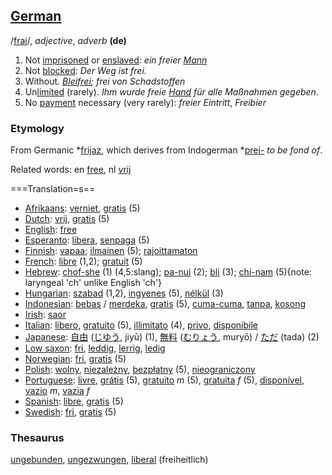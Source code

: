 ==[[German]]==

/[[Pronunciation guide|frai]]/, ''adjective'', ''adverb'' '''(de)'''

# Not [[imprisoned]] or [[enslaved]]: ''ein freier [[Mann]]''
# Not [[blocked]]: ''Der Weg ist frei.''
# Without. ''[[Blei]]frei; frei von Schadstoffen''
# Un[[limit]]ed (rarely). ''Ihm wurde freie [[Hand]] für alle Maßnahmen gegeben.''
# No [[payment]] necessary (very rarely): ''freier Eintritt'', ''Freibier''


===Etymology===

From Germanic *[[frijaz]], which derives from Indogerman *[[prei-]] ''to be fond of''.

Related words: en [[free]], nl [[vrij]]

===Translation=s==
*[[Afrikaans]]: [[verniet]], [[gratis]] (5)
*[[Dutch]]: [[vrij]], [[gratis]] (5)
*[[English]]: [[free]]
*[[Esperanto]]: [[libera]], [[senpaga]] (5)
*[[Finnish]]: [[vapaa]]; [[ilmainen]] (5); [[rajoittamaton]]
*[[French]]: [[libre]] (1,2); [[gratuit]] (5)
*[[Hebrew]]: [[chof-she]] (1) (4,5:slang); [[pa-nui]] (2); [[bli]] (3); [[chi-nam]] (5){note: laryngeal 'ch' unlike English 'ch'}
*[[Hungarian]]: [[szabad]] (1,2), [[ingyenes]] (5), [[nélkül]] (3)
*[[Indonesian]]: [[bebas]] / [[merdeka]], [[gratis]] (5), [[cuma-cuma]], [[tanpa]], [[kosong]]
*[[Irish]]: [[saor]]
*[[Italian]]: [[libero]], [[gratuito]] (5), [[illimitato]] (4), [[privo]], [[disponibile]]
*[[Japanese]]: [[自由]] ([[じゆう]], jiyū) (1), [[無料]] ([[むりょう]], muryō) / [[ただ]] (tada) (2)
*[[Low saxon]]: [[fri]], [[leddig]], [[lerrig]], [[ledig]]
*[[Norwegian]]: [[fri]], [[gratis]] (5)
*[[Polish]]: [[wolny]], [[niezależny]], [[bezpłatny]] (5), [[nieograniczony]]
*[[Portuguese]]: [[livre]], [[grátis]] (5), [[gratuito]] ''m'' (5), [[gratuita]] ''f'' (5), [[disponível]], [[vazio]] ''m'', [[vazia]] ''f''
*[[Spanish]]: [[libre]], [[gratis]] (5)
*[[Swedish]]: [[fri]], [[gratis]] (5)

===Thesaurus===

[[ungebunden]], [[ungezwungen]], [[liberal]] (freiheitlich)